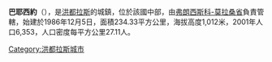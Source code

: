 '''巴耶西約'''（{{lang-es|Vallecillo}}），是[[洪都拉斯|洪都拉斯]]的城鎮，位於該國中部，由[[弗朗西斯科-莫拉桑省|弗朗西斯科-莫拉桑省]]負責管轄，始建於1986年12月5日，面積234.33平方公里，海拔高度1,012米，2001年人口6,353，人口密度每平方公里27.11人。

{{coord|14|31|0|N|87|24|0|W|type:adm2nd_region:HN_source:nlwiki|display=title}}

{{Honduras-geo-stub}}
[[Category:洪都拉斯城市|Category:洪都拉斯城市]]